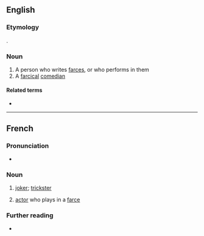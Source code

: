 ==English==

===Etymology===
{{bor|en|fr|farceur}}.

===Noun===
{{en-noun}}

# A person who writes [[farce]]s, or who performs in them
# A [[farcical]] [[comedian]]

====Related terms====
* {{l|en|farceuse}}

----

==French==

===Pronunciation===
* {{IPA|/faʁ.sœʁ/|lang=fr}}

===Noun===
{{fr-noun|m|f=farceuse}}

# [[joker]]; [[trickster]]
# {{lb|fr|dated}} [[actor]] who plays in a [[farce]]

===Further reading===
* {{R:TLFi}}